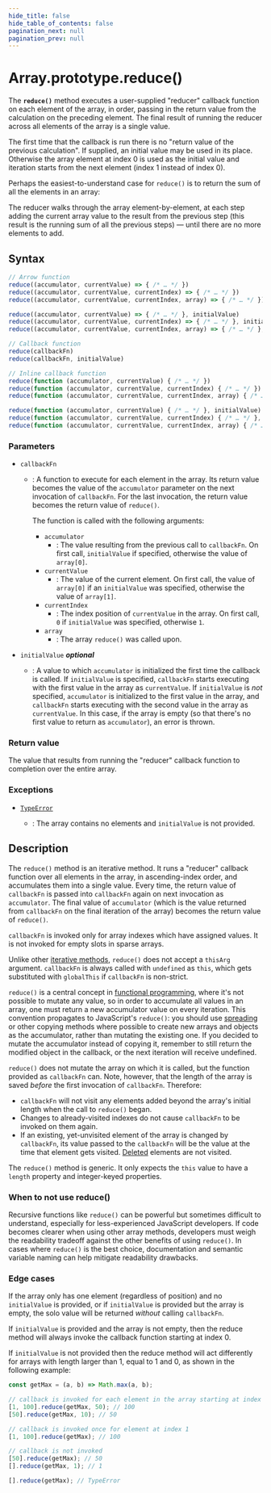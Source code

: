 ```yaml
---
hide_title: false
hide_table_of_contents: false
pagination_next: null
pagination_prev: null
---
```

# Array.prototype.reduce()

The **`reduce()`** method executes a user-supplied "reducer" callback function on each element of the array, in order, passing in the return value from the calculation on the preceding element.
The final result of running the reducer across all elements of the array is a single value.

The first time that the callback is run there is no "return value of the previous calculation".
If supplied, an initial value may be used in its place.
Otherwise the array element at index 0 is used as the initial value and iteration starts from the next element (index 1 instead of index 0).

Perhaps the easiest-to-understand case for `reduce()` is to return the sum of all the elements in an array:

The reducer walks through the array element-by-element, at each step adding the current array value to the result from the previous step (this result is the running sum of all the previous steps) — until there are no more elements to add.

## Syntax

```js
// Arrow function
reduce((accumulator, currentValue) => { /* … */ })
reduce((accumulator, currentValue, currentIndex) => { /* … */ })
reduce((accumulator, currentValue, currentIndex, array) => { /* … */ })

reduce((accumulator, currentValue) => { /* … */ }, initialValue)
reduce((accumulator, currentValue, currentIndex) => { /* … */ }, initialValue)
reduce((accumulator, currentValue, currentIndex, array) => { /* … */ }, initialValue)

// Callback function
reduce(callbackFn)
reduce(callbackFn, initialValue)

// Inline callback function
reduce(function (accumulator, currentValue) { /* … */ })
reduce(function (accumulator, currentValue, currentIndex) { /* … */ })
reduce(function (accumulator, currentValue, currentIndex, array) { /* … */ })

reduce(function (accumulator, currentValue) { /* … */ }, initialValue)
reduce(function (accumulator, currentValue, currentIndex) { /* … */ }, initialValue)
reduce(function (accumulator, currentValue, currentIndex, array) { /* … */ }, initialValue)
```

### Parameters

- `callbackFn`

  - : A function to execute for each element in the array. Its return value becomes the value of the `accumulator` parameter on the next invocation of `callbackFn`. For the last invocation, the return value becomes the return value of `reduce()`.

    The function is called with the following arguments:

    - `accumulator`
      - : The value resulting from the previous call to `callbackFn`. On first call, `initialValue` if specified, otherwise the value of `array[0]`.
    - `currentValue`
      - : The value of the current element. On first call, the value of `array[0]` if an `initialValue` was specified, otherwise the value of `array[1]`.
    - `currentIndex`
      - : The index position of `currentValue` in the array. On first call, `0` if `initialValue` was specified, otherwise `1`.
    - `array`
      - : The array `reduce()` was called upon.

- `initialValue` _**optional**_
  - : A value to which `accumulator` is initialized the first time the callback is called.
    If `initialValue` is specified, `callbackFn` starts executing with the first value in the array as `currentValue`.
    If `initialValue` is _not_ specified, `accumulator` is initialized to the first value in the array, and `callbackFn` starts executing with the second value in the array as `currentValue`. In this case, if the array is empty (so that there's no first value to return as `accumulator`), an error is thrown.

### Return value

The value that results from running the "reducer" callback function to completion over the entire array.

### Exceptions

- [`TypeError`](../../../globals/TypeError/TypeError.md)

  - : The array contains no elements and `initialValue` is not provided.

## Description

The `reduce()` method is an iterative method. It runs a "reducer" callback function over all elements in the array, in ascending-index order, and accumulates them into a single value. Every time, the return value of `callbackFn` is passed into `callbackFn` again on next invocation as `accumulator`. The final value of `accumulator` (which is the value returned from `callbackFn` on the final iteration of the array) becomes the return value of `reduce()`.

`callbackFn` is invoked only for array indexes which have assigned values. It is not invoked for empty slots in sparse arrays.

Unlike other [iterative methods](https://developer.mozilla.org/docs/Web/JavaScript/Reference/Global_Objects/Array#iterative_methods), `reduce()` does not accept a `thisArg` argument. `callbackFn` is always called with `undefined` as `this`, which gets substituted with `globalThis` if `callbackFn` is non-strict.

`reduce()` is a central concept in [functional programming](https://en.wikipedia.org/wiki/Functional_programming), where it's not possible to mutate any value, so in order to accumulate all values in an array, one must return a new accumulator value on every iteration. This convention propagates to JavaScript's `reduce()`: you should use [spreading](https://developer.mozilla.org/docs/Web/JavaScript/Reference/Operators/Spread_syntax) or other copying methods where possible to create new arrays and objects as the accumulator, rather than mutating the existing one. If you decided to mutate the accumulator instead of copying it, remember to still return the modified object in the callback, or the next iteration will receive undefined.

`reduce()` does not mutate the array on which it is called, but the function provided as `callbackFn` can. Note, however, that the length of the array is saved _before_ the first invocation of `callbackFn`. Therefore:

- `callbackFn` will not visit any elements added beyond the array's initial length when the call to `reduce()` began.
- Changes to already-visited indexes do not cause `callbackFn` to be invoked on them again.
- If an existing, yet-unvisited element of the array is changed by `callbackFn`, its value passed to the `callbackFn` will be the value at the time that element gets visited. [Deleted](https://developer.mozilla.org/docs/Web/JavaScript/Reference/Operators/delete) elements are not visited.



The `reduce()` method is generic. It only expects the `this` value to have a `length` property and integer-keyed properties.

### When to not use reduce()

Recursive functions like `reduce()` can be powerful but sometimes difficult to understand, especially for less-experienced JavaScript developers. If code becomes clearer when using other array methods, developers must weigh the readability tradeoff against the other benefits of using `reduce()`. In cases where `reduce()` is the best choice, documentation and semantic variable naming can help mitigate readability drawbacks.

### Edge cases

If the array only has one element (regardless of position) and no `initialValue` is provided, or if `initialValue` is provided but the array is empty, the solo value will be returned _without_ calling `callbackFn`.

If `initialValue` is provided and the array is not empty, then the reduce method will always invoke the callback function starting at index 0.

If `initialValue` is not provided then the reduce method will act differently for arrays with length larger than 1, equal to 1 and 0, as shown in the following example:

```js
const getMax = (a, b) => Math.max(a, b);

// callback is invoked for each element in the array starting at index 0
[1, 100].reduce(getMax, 50); // 100
[50].reduce(getMax, 10); // 50

// callback is invoked once for element at index 1
[1, 100].reduce(getMax); // 100

// callback is not invoked
[50].reduce(getMax); // 50
[].reduce(getMax, 1); // 1

[].reduce(getMax); // TypeError
```
